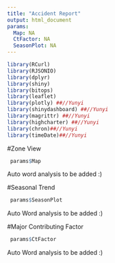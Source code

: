 ```yaml
---
title: "Accident Report"
output: html_document
params:
  Map: NA
  CtFactor: NA
  SeasonPlot: NA
---
```


```r
library(RCurl)
library(RJSONIO)
library(dplyr)
library(shiny)
library(bitops)
library(leaflet)
library(plotly) ##//Yunyi
library(shinydashboard) ##//Yunyi
library(magrittr) ##//Yunyi
library(highcharter) ##//Yunyi
library(chron)##//Yunyi
library(timeDate)##//Yunyi

```

#Zone View
```r
 params$Map
```

Auto word analysis to be added :)

#Seasonal Trend
```r
 params$SeasonPlot
```

Auto Word analysis to be added :)

#Major Contributing Factor
```r
 params$CtFactor
```

Auto Word analysis to be added :)
